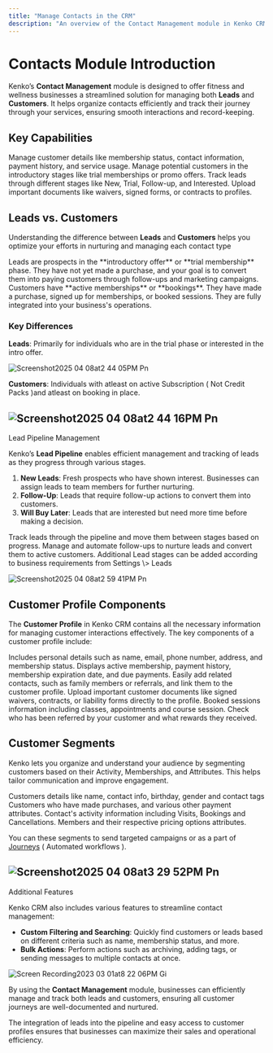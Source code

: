```yaml
---
title: "Manage Contacts in the CRM"
description: "An overview of the Contact Management module in Kenko CRM for Leads and Customers"
---
```


# Contacts Module Introduction

Kenko’s **Contact Management** module is designed to offer fitness and wellness businesses a streamlined solution for managing both **Leads** and **Customers**. It helps organize contacts efficiently and track their journey through your services, ensuring smooth interactions and record-keeping.

## Key Capabilities

<CardGroup cols="2">
  <Card title="Customer Profiles" icon="user">
    Manage customer details like membership status, contact information, payment history, and service usage.
  </Card>
  <Card title="Leads Management" icon="users">
    Manage potential customers in the introductory stages like trial memberships or promo offers.
  </Card>
  <Card title="Lead Pipeline" icon="timeline">
    Track leads through different stages like New, Trial, Follow-up, and Interested.
  </Card>
  <Card title="Document Management" icon="file">
    Upload important documents like waivers, signed forms, or contracts to profiles.
  </Card>
</CardGroup>

## Leads vs. Customers

Understanding the difference between **Leads** and **Customers** helps you optimize your efforts in nurturing and managing each contact type

<CardGroup cols="2">
  <Card title="Leads" icon="users">
    Leads are prospects in the **introductory offer** or **trial membership** phase. They have not yet made a purchase, and your goal is to convert them into paying customers through follow-ups and marketing campaigns.
  </Card>
  <Card title="Customers" icon="user-check">
    Customers have **active memberships** or **bookings**. They have made a purchase, signed up for memberships, or booked sessions. They are fully integrated into your business's operations.
  </Card>
</CardGroup>

### Key Differences

**Leads**: Primarily for individuals who are in the trial phase or interested in the intro offer.

![Screenshot2025 04 08at2 44 05PM Pn](/images/Screenshot2025-04-08at2.44.05PM.png)

**Customers**: Individuals with atleast on active Subscription ( Not Credit Packs )and atleast on booking in place.

## ![Screenshot2025 04 08at2 44 16PM Pn](/images/Screenshot2025-04-08at2.44.16PM.png)

Lead Pipeline Management

Kenko’s **Lead Pipeline** enables efficient management and tracking of leads as they progress through various stages.

1. **New Leads**: Fresh prospects who have shown interest. Businesses can assign leads to team members for further nurturing.
2. **Follow-Up**: Leads that require follow-up actions to convert them into customers.
3. **Will Buy Later**: Leads that are interested but need more time before making a decision.

<CardGroup cols="2">
  <Card title="Lead Stages" icon="stairs">
    Track leads through the pipeline and move them between stages based on progress.
  </Card>
  <Card title="Follow-Up" icon="repeat">
    Manage and automate follow-ups to nurture leads and convert them to active customers.
  </Card>
</CardGroup>

<Note>
  Additional Lead stages can be added according to business requirements from Settings \> Leads

  ![Screenshot2025 04 08at2 59 41PM Pn](/images/Screenshot2025-04-08at2.59.41PM.png)
</Note>

## Customer Profile Components

The **Customer Profile** in Kenko CRM contains all the necessary information for managing customer interactions effectively. The key components of a customer profile include:

<CardGroup cols="2">
  <Card title="Basic Information" icon="id-card">
    Includes personal details such as name, email, phone number, address, and membership status.
  </Card>
  <Card title="Membership & Payments History" icon="credit-card">
    Displays active membership, payment history, membership expiration date, and due payments.
  </Card>
  <Card title="Related Contacts" icon="link">
    Easily add related contacts, such as family members or referrals, and link them to the customer profile.
  </Card>
  <Card title="Documents" icon="file">
    Upload important customer documents like signed waivers, contracts, or liability forms directly to the profile.
  </Card>
  <Card title="Booking History" icon="calendar-days">
    Booked sessions information including classes, appointments and course session.
  </Card>
  <Card title="Referral Information" icon="person-sign">
    Check who has been referred by your customer and what rewards they received.
  </Card>
</CardGroup>

## Customer Segments

Kenko lets you organize and understand your audience by segmenting customers based on their Activity, Memberships, and Attributes. This helps tailor communication and improve engagement.

<CardGroup cols="2">
  <Card title="Contact Attributes" icon="user-tag">
    Customers details like name, contact info, birthday, gender and contact tags
  </Card>
  <Card title="Purchases" icon="money-bill">
    Customers who have made purchases, and various other payment attributes.
  </Card>
  <Card title="Lifetime Activity" icon="user">
    Contact's activity information including Visits, Bookings and Cancellations.
  </Card>
  <Card title="Pricing Options" icon="coin-vertical">
    Members and their respective pricing options attributes.
  </Card>
</CardGroup>

You can these segments to send targeted campaigns or as a part of <u>Journeys</u> ( Automated workflows ).

## ![Screenshot2025 04 08at3 29 52PM Pn](/images/Screenshot2025-04-08at3.29.52PM.png)

Additional Features

Kenko CRM also includes various features to streamline contact management:

- **Custom Filtering and Searching**: Quickly find customers or leads based on different criteria such as name, membership status, and more.
- **Bulk Actions**: Perform actions such as archiving, adding tags, or sending messages to multiple contacts at once.

![Screen Recording2023 03 01at8 22 06PM Gi](/images/ScreenRecording2023-03-01at8.22.06PM.gif)

By using the **Contact Management** module, businesses can efficiently manage and track both leads and customers, ensuring all customer journeys are well-documented and nurtured. 

The integration of leads into the pipeline and easy access to customer profiles ensures that businesses can maximize their sales and operational efficiency.